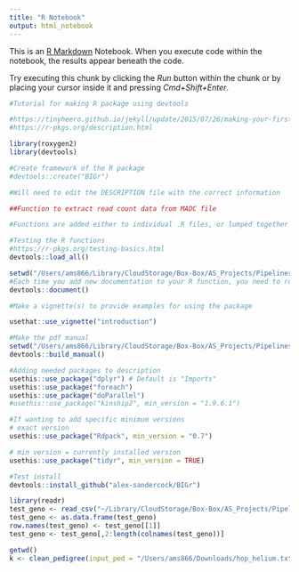```yaml
---
title: "R Notebook"
output: html_notebook
---
```


This is an [R Markdown](http://rmarkdown.rstudio.com) Notebook. When you execute code within the notebook, the results appear beneath the code. 

Try executing this chunk by clicking the *Run* button within the chunk or by placing your cursor inside it and pressing *Cmd+Shift+Enter*. 

```r
#Tutorial for making R package using devtools

#https://tinyheero.github.io/jekyll/update/2015/07/26/making-your-first-R-package.html
#https://r-pkgs.org/description.html
```


```r
library(roxygen2)
library(devtools)
```

```r
#Create framework of the R package
#devtools::create("BIGr")

#Will need to edit the DESCRIPTION file with the correct information
```

```r
##Function to extract read count data from MADC file
```

```r
#Functions are added either to individual .R files, or lumped together in .R files with common theme (such as a diversity .R file with all genomic diversity analyses)
```

```r
#Testing the R functions
#https://r-pkgs.org/testing-basics.html
devtools::load_all()
```


```r
setwd("/Users/ams866/Library/CloudStorage/Box-Box/AS_Projects/Pipelines/R_packge/BIGr")
#Each time you add new documentation to your R function, you need to run devtools::document() again to re-generate the .Rd files.
devtools::document()
```


```r
#Make a vignette(s) to provide examples for using the package

usethat::use_vignette("introduction")
```

```r
#Make the pdf manual
setwd("/Users/ams866/Library/CloudStorage/Box-Box/AS_Projects/Pipelines/R_packge/BIGr")
devtools::build_manual()
```

```r
#Adding needed packages to description
usethis::use_package("dplyr") # Default is "Imports"
usethis::use_package("foreach")
usethis::use_package("doParallel")
#usethis::use_package("kinship2", min_version = "1.9.6.1")

#If wanting to add specific minimum versions
# exact version
usethis::use_package("Rdpack", min_version = "0.7")

# min version = currently installed version
usethis::use_package("tidyr", min_version = TRUE)
```


```r
#Test install
devtools::install_github("alex-sandercock/BIGr")
```

```r
library(readr)
test_geno <- read_csv("~/Library/CloudStorage/Box-Box/AS_Projects/Pipelines/test_files/example_500samples_500markers_4ploidy_geno.csv")
test_geno <- as.data.frame(test_geno)
row.names(test_geno) <- test_geno[[1]]
test_geno <- test_geno[,2:length(colnames(test_geno))]

```



```r
getwd()
k <- clean_pedigree(input_ped = "/Users/ams866/Downloads/hop_helium.txt")
```

